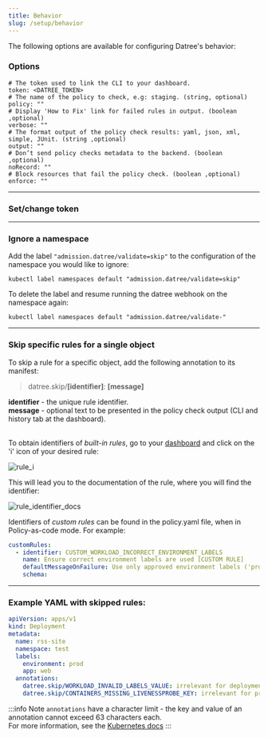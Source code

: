 ```yaml
---
title: Behavior
slug: /setup/behavior
---
```


The following options are available for configuring Datree's behavior:

### Options

    # The token used to link the CLI to your dashboard.
    token: <DATREE_TOKEN>
    # The name of the policy to check, e.g: staging. (string, optional)
    policy: ""
    # Display 'How to Fix' link for failed rules in output. (boolean ,optional)
    verbose: ""
    # The format output of the policy check results: yaml, json, xml, simple, JUnit. (string ,optional)
    output: ""
    # Don’t send policy checks metadata to the backend. (boolean ,optional)
    noRecord: ""
    # Block resources that fail the policy check. (boolean ,optional)
    enforce: ""

---

### Set/change token

---

### Ignore a namespace
Add the label `"admission.datree/validate=skip"` to the configuration of the namespace you would like to ignore:

```terminal
kubectl label namespaces default "admission.datree/validate=skip"
```

To delete the label and resume running the datree webhook on the namespace again:

```terminal
kubectl label namespaces default "admission.datree/validate-"
```

---

### Skip specific rules for a single object

To skip a rule for a specific object, add the following annotation to its manifest:  
> datree.skip/**[identifier]**: **[message]**

**identifier** - the unique rule identifier.  
**message** - optional text to be presented in the policy check output (CLI and history tab at the dashboard).  <br/><br/>

To obtain identifiers of *built-in rules*, go to your [dashboard](https://app.datree.io/cli/policies/) and click on the 'i' icon of your desired rule:  

![rule_i](/img/setup/policy-customization/1.png)

This will lead you to the documentation of the rule, where you will find the identifier:  

![rule_identifier_docs](/img/setup/policy-customization/2.png)

Identifiers of *custom rules* can be found in the policy.yaml file, when in Policy-as-code mode.  For example:  
```yaml
customRules:
  - identifier: CUSTOM_WORKLOAD_INCORRECT_ENVIRONMENT_LABELS
    name: Ensure correct environment labels are used [CUSTOM RULE]
    defaultMessageOnFailure: Use only approved environment labels ('prod', 'staging' and 'test')
    schema:
```

---
### Example YAML with skipped rules:  
```yaml
apiVersion: apps/v1
kind: Deployment
metadata:
  name: rss-site
  namespace: test
  labels:
    environment: prod
    app: web
  annotations:
    datree.skip/WORKLOAD_INVALID_LABELS_VALUE: irrelevant for deployments, skipping.
    datree.skip/CONTAINERS_MISSING_LIVENESSPROBE_KEY: irrelevant for prod environment, skipping.
```

:::info Note
`annotations` have a character limit - the key and value of an annotation cannot exceed 63 characters each.  
For more information, see the [Kubernetes docs](https://kubernetes.io/docs/concepts/overview/working-with-objects/annotations/#syntax-and-character-set)
:::
